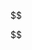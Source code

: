 ::: {.hidden}
$$
\def\vA{{\bf A}}
\def\vB{{\bf B}}
\def\vC{{\bf C}}
\def\vD{{\bf D}}
\def\vE{{\bf E}}
\def\vF{{\bf F}}
\def\vG{{\bf G}}
\def\vH{{\bf H}}
\def\vI{{\bf I}}
\def\vJ{{\bf J}}
\def\vK{{\bf K}}
\def\vL{{\bf L}}
\def\vM{{\bf M}}
\def\vN{{\bf N}}
\def\vO{{\bf O}}
\def\vP{{\bf P}}
\def\vQ{{\bf Q}}
\def\vR{{\bf R}}
\def\vS{{\bf S}}
\def\vT{{\bf T}}
\def\vU{{\bf U}}
\def\vV{{\bf V}}
\def\vW{{\bf W}}
\def\vX{{\bf X}}
\def\vY{{\bf Y}}
\def\vZ{{\bf Z}}
\def\va{{\bf a}}
\def\vb{{\bf b}}
\def\vc{{\bf c}}
\def\vd{{\bf d}}
\def\ve{{\bf e}}
\def\vf{{\bf f}}
\def\vg{{\bf g}}
\def\vh{{\bf h}}
\def\vi{{\bf i}}
\def\vj{{\bf j}}
\def\vk{{\bf k}}
\def\vl{{\bf l}}
\def\vm{{\bf m}}
\def\vn{{\bf n}}
\def\vo{{\bf o}}
\def\vp{{\bf p}}
\def\vq{{\bf q}}
\def\vr{{\bf r}}
\def\vs{{\bf s}}
\def\vt{{\bf t}}
\def\vu{{\bf u}}
\def\bv{{\bf v}}
\def\vw{{\bf w}}
\def\vx{{\bf x}}
\def\vy{{\bf y}}
\def\vz{{\bf z}}
\def\valpha{{\bf \alpha}}
\def\vbeta{{\bf \beta}}
\def\vchi{{\bf \chi}}
\def\vdelta{{\bf \delta}}
\def\vepsilon{{\bf \epsilon}}
\def\veta{{\bf \eta}}
\def\vgamma{{\bf \gamma}}
\def\viota{{\bf \iota}}
\def\vkappa{{\bf \kappa}}
\def\vlambda{{\bf \lambda}}
\def\vmu{{\bf \mu}}
\def\vomega{{\bf \omega}}
\def\vphi{{\bf \phi}}
\def\vpi{{\bf \pi}}
\def\vpsi{{\bf \psi}}
\def\vrho{{\bf \rho}}
\def\vsigma{{\bf \sigma}}
\def\vtau{{\bf \tau}}
\def\vtheta{{\bf \theta}}
\def\vupsilon{{\bf \upsilon}}
\def\vxi{{\bf \xi}}
\def\vzeta{{\bf \zeta}}
\def\vDelta{{\bf \Delta}}
\def\vGamma{{\bf \Gamma}}
\def\vLambda{{\bf \Lambda}}
\def\vOmega{{\bf \Omega}}
\def\vPhi{{\bf \Phi}}
\def\vPi{{\bf \Pi}}
\def\vPsi{{\bf \Psi}}
\def\vSigma{{\bf \Sigma}}
\def\vTheta{{\bf \Theta}}
\def\vUpsilon{{\bf \Upsilon}}
\def\vXi{{\bf \Xi}}
\def\vzero{\b{f {0}}}
\def\vones{\b{f {1}}}

\def\T{^\mathrm{T}}
\def\I{^{-1}}
\def\IG{^{-}}

\def\rvec#1{{\left(#1\right)}}
\def\cvec#1{{\left(#1\right)\T}}
$$
:::